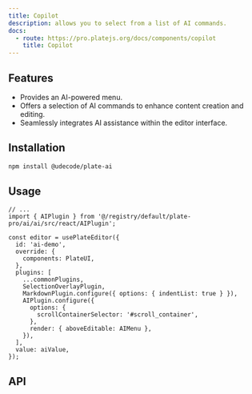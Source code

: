 ```yaml
---
title: Copilot
description: allows you to select from a list of AI commands. 
docs:
  - route: https://pro.platejs.org/docs/components/copilot
    title: Copilot
---
```


<ComponentPreviewPro name="pro-iframe-demo" id="pro-copilot" component="copilot" />

<PackageInfo>

## Features

- Provides an AI-powered menu.
- Offers a selection of AI commands to enhance content creation and editing.
- Seamlessly integrates AI assistance within the editor interface.

</PackageInfo>

## Installation

```bash
npm install @udecode/plate-ai
```

## Usage

```tsx
// ...
import { AIPlugin } from '@/registry/default/plate-pro/ai/ai/src/react/AIPlugin';

const editor = usePlateEditor({
  id: 'ai-demo',
  override: {
    components: PlateUI,
  },
  plugins: [
    ...commonPlugins,
    SelectionOverlayPlugin,
    MarkdownPlugin.configure({ options: { indentList: true } }),
    AIPlugin.configure({
      options: {
        scrollContainerSelector: '#scroll_container',
      },
      render: { aboveEditable: AIMenu },
    }),
  ],
  value: aiValue,
});
```

## API

